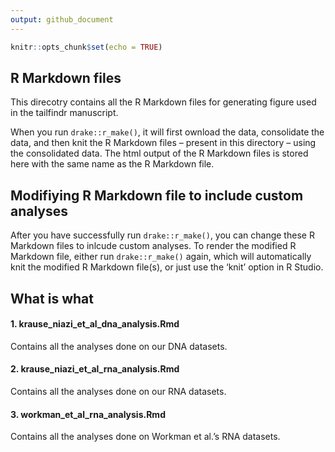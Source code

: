 ```yaml
---
output: github_document
---
```


```r
knitr::opts_chunk$set(echo = TRUE)
```

## R Markdown files 

This direcotry contains all the R Markdown files for generating figure used in the tailfindr manuscript.

When you run `drake::r_make()`, it will first ownload the data, consolidate the data, and then knit the R Markdown files -- present in this directory -- using the consolidated data. The html output of the R Markdown files is stored here with the same name as the R Markdown file. 

## Modifiying R Markdown file to include custom analyses

After you have successfully run `drake::r_make()`, you can change these R Markdown files to inlcude custom analyses. To render the modified R Markdown file, either run `drake::r_make()` again, which will automatically knit the modified R Markdown file(s), or just use the 'knit' option in R Studio. 

## What is what
#### 1. krause_niazi_et_al_dna_analysis.Rmd
Contains all the analyses done on our DNA datasets.

#### 2. krause_niazi_et_al_rna_analysis.Rmd
Contains all the analyses done on our RNA datasets.

#### 3. workman_et_al_rna_analysis.Rmd
Contains all the analyses done on Workman et al.'s RNA datasets.